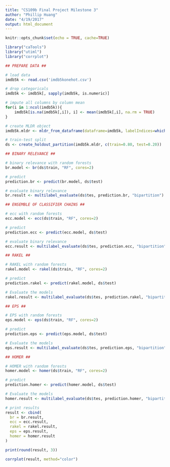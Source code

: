 ```yaml
---
title: "CS109b Final Project Milestone 3"
author: "Phillip Huang"
date: "4/19/2017"
output: html_document
---
```


```r
knitr::opts_chunk$set(echo = TRUE, cache=TRUE)
```

```r
library("caTools")
library("utiml")
library("corrplot")
```


```r
## PREPARE DATA ##

# load data
imdb5k <- read.csv('imdb5konehot.csv')

# drop categoricals
imdb5k <- imdb5k[, sapply(imdb5k, is.numeric)]

# impute all columns by column mean
for(i in 1:ncol(imdb5k)){
    imdb5k[is.na(imdb5k[,i]), i] <- mean(imdb5k[,i], na.rm = TRUE)
}

# create MLDR object
imdb5k.mldr <- mldr_from_dataframe(dataframe=imdb5k, labelIndices=which(startsWith(colnames(imdb5k), "i_")))

# train-test split
ds <- create_holdout_partition(imdb5k.mldr, c(train=0.80, test=0.20))
```


```r
## BINARY RELEVANCE ##

# binary relevance with random forests
br.model <- br(ds$train, "RF", cores=2)

# predict
prediction.br <- predict(br.model, ds$test)

# evaluate binary relevance
br.result <- multilabel_evaluate(ds$tes, prediction.br, "bipartition")
```

```r
## ENSEMBLE OF CLASSIFIER CHAINS ##

# ecc with random forests
ecc.model <- ecc(ds$train, "RF", cores=2)

# predict
prediction.ecc <- predict(ecc.model, ds$test)

# evaluate binary relevance
ecc.result <- multilabel_evaluate(ds$tes, prediction.ecc, "bipartition")
```

```r
## RAKEL ##

# RAKEL with random forests
rakel.model <- rakel(ds$train, "RF", cores=2)

# predict
prediction.rakel <- predict(rakel.model, ds$test)

# Evaluate the models
rakel.result <- multilabel_evaluate(ds$tes, prediction.rakel, "bipartition")
```

```r
## EPS ##

# EPS with random forests
eps.model <- eps(ds$train, "RF", cores=2)

# predict
prediction.eps <- predict(eps.model, ds$test)

# Evaluate the models
eps.result <- multilabel_evaluate(ds$tes, prediction.eps, "bipartition")
```


```r
## HOMER ##

# HOMER with random forests
homer.model <- homer(ds$train, "RF", cores=2)

# predict
prediction.homer <- predict(homer.model, ds$test)

# Evaluate the models
homer.result <- multilabel_evaluate(ds$tes, prediction.homer, "bipartition")
```

```r
# print results
result <- cbind(
  br = br.result,
  ecc = ecc.result,
  rakel = rakel.result,
  eps = eps.result,
  homer = homer.result
)

print(round(result, 3))
```
```r
corrplot(result, method="color")
```


